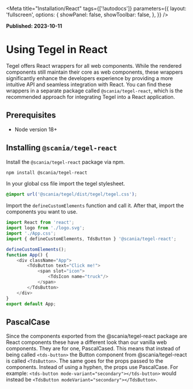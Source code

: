 
<Meta
  title="Installation/React"
  tags={['!autodocs']}
  parameters={{
    layout: 'fullscreen',
    options: {
      showPanel: false,
      showToolbar: false,
    },
  }}
/>

**Published: 2023-10-11**

# Using Tegel in React

Tegel offers React wrappers for all web components. While the rendered components still maintain their core as web components, these wrappers significantly enhance the developers experience by providing a more intuitive API and seamless integration with React. You can find these wrappers in a separate package called `@scania/tegel-react`, which is the recommended approach for integrating Tegel into a React application.

## Prerequisites

- Node version 18+

## Installing `@scania/tegel-react`

Install the `@scania/tegel-react` package via npm.

```bash
npm install @scania/tegel-react
```

In your global css file import the tegel stylesheet.

```css
@import url('@scania/tegel/dist/tegel/tegel.css');
```

Import the `defineCustomElements` function and call it. After that, import the components you want to use.

```typescript
import React from 'react';
import logo from './logo.svg';
import './App.css';
import { defineCustomElements, TdsButton } '@scania/tegel-react';

defineCustomElements();
function App() {
    <div className="App">
        <TdsButton text="Click me!">
            <span slot="icon">
                <TdsIcon name="truck"/>
            </span>
        </TdsButton>
    </div>
}
export default App;
```

## PascalCase

Since the components exported from the @scania/tegel-react package are React components these have a different look than our vanilla web components. They are for one, PascalCased. This means that instead of being called `<tds-button>` the Button component from @scania/tegel-react is called `<TdsButton>`. The same goes for the props passed to the components. Instead of using a hyphen, the props use PascalCase. For example: `<tds-button mode-variant="secondary"></tds-button>` would instead be `<TdsButton modeVariant="secondary"></TdsButton>`.
